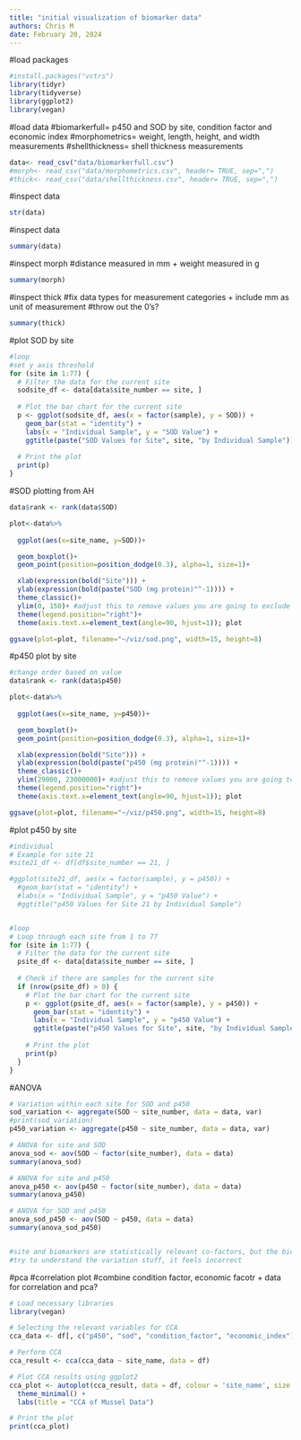 ```yaml
---
title: "initial visualization of biomarker data"
authors: Chris M
date: February 20, 2024
---
```


#load packages
```r
#install.packages("vctrs")
library(tidyr)
library(tidyverse)
library(ggplot2)
library(vegan)

```

#load data
#biomarkerfull= p450 and SOD by site, condition factor and economic index
#morphometrics= weight, length, height, and width measurements
#shellthickness= shell thickness measurements
```r
data<- read_csv("data/biomarkerfull.csv")
#morph<- read_csv("data/morphometrics.csv", header= TRUE, sep=",")
#thick<- read_csv("data/shellthickness.csv", header= TRUE, sep=",")

```

#inspect data
```r
str(data)
```

#inspect data
```r
summary(data)
```

#inspect morph
#distance measured in mm + weight measured in g
```r
summary(morph)
```

#inspect thick
#fix data types for measurement categories + include mm as unit of measurement
#throw out the 0's?
```r
summary(thick)
```

#plot SOD by site
```r
#loop 
#set y axis threshold
for (site in 1:77) {
  # Filter the data for the current site
  sodsite_df <- data[data$site_number == site, ]
  
  # Plot the bar chart for the current site
  p <- ggplot(sodsite_df, aes(x = factor(sample), y = SOD)) +
    geom_bar(stat = "identity") +
    labs(x = "Individual Sample", y = "SOD Value") +
    ggtitle(paste("SOD Values for Site", site, "by Individual Sample"))
  
  # Print the plot
  print(p)
}
```


#SOD plotting from AH
```r
data$rank <- rank(data$SOD)

plot<-data%>%
  
  ggplot(aes(x=site_name, y=SOD))+

  geom_boxplot()+
  geom_point(position=position_dodge(0.3), alpha=1, size=1)+

  xlab(expression(bold("Site"))) +
  ylab(expression(bold(paste("SOD (mg protein)"^-1)))) +
  theme_classic()+
  ylim(0, 150)+ #adjust this to remove values you are going to exclude 
  theme(legend.position="right")+
  theme(axis.text.x=element_text(angle=90, hjust=1)); plot

ggsave(plot=plot, filename="~/viz/sod.png", width=15, height=8)


```

#p450 plot by site 
```r
#change order based on value
data$rank <- rank(data$p450)

plot<-data%>%
  
  ggplot(aes(x=site_name, y=p450))+

  geom_boxplot()+
  geom_point(position=position_dodge(0.3), alpha=1, size=1)+

  xlab(expression(bold("Site"))) +
  ylab(expression(bold(paste("p450 (mg protein)"^-1)))) +
  theme_classic()+
  ylim(29000, 23000000)+ #adjust this to remove values you are going to exclude 
  theme(legend.position="right")+
  theme(axis.text.x=element_text(angle=90, hjust=1)); plot

ggsave(plot=plot, filename="~/viz/p450.png", width=15, height=8)

```


#plot p450 by site
```r
#individual
# Example for site 21 
#site21_df <- df[df$site_number == 21, ]

#ggplot(site21_df, aes(x = factor(sample), y = p450)) +
  #geom_bar(stat = "identity") +
  #labs(x = "Individual Sample", y = "p450 Value") +
  #ggtitle("p450 Values for Site 21 by Individual Sample")


#loop
# Loop through each site from 1 to 77
for (site in 1:77) {
  # Filter the data for the current site
  psite_df <- data[data$site_number == site, ]
  
  # Check if there are samples for the current site
  if (nrow(psite_df) > 0) {
    # Plot the bar chart for the current site
    p <- ggplot(psite_df, aes(x = factor(sample), y = p450)) +
      geom_bar(stat = "identity") +
      labs(x = "Individual Sample", y = "p450 Value") +
      ggtitle(paste("p450 Values for Site", site, "by Individual Sample"))
    
    # Print the plot
    print(p)
  }
}
```


#ANOVA
```r
# Variation within each site for SOD and p450
sod_variation <- aggregate(SOD ~ site_number, data = data, var)
#print(sod_variation)
p450_variation <- aggregate(p450 ~ site_number, data = data, var)

# ANOVA for site and SOD
anova_sod <- aov(SOD ~ factor(site_number), data = data)
summary(anova_sod)

# ANOVA for site and p450
anova_p450 <- aov(p450 ~ factor(site_number), data = data)
summary(anova_p450)

# ANOVA for SOD and p450
anova_sod_p450 <- aov(SOD ~ p450, data = data)
summary(anova_sod_p450)


#site and biomarkers are statistically relevant co-factors, but the biomarkers aren't statistically significant to each other.
#try to understand the variation stuff, it feels incorrect

```

#pca
#correlation plot
#combine condition factor, economic facotr + data for correlation and pca?
```r
# Load necessary libraries
library(vegan)

# Selecting the relevant variables for CCA
cca_data <- df[, c("p450", "sod", "condition_factor", "economic_index")]

# Perform CCA
cca_result <- cca(cca_data ~ site_name, data = df)

# Plot CCA results using ggplot2
cca_plot <- autoplot(cca_result, data = df, colour = 'site_name', size = 3) +
  theme_minimal() +
  labs(title = "CCA of Mussel Data")

# Print the plot
print(cca_plot)
```






